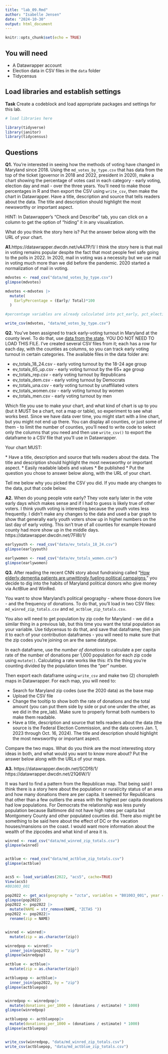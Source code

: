 ```yaml
---
title: "lab_09.Rmd"
author: "Isabelle Jensen"
date: "2024-10-30"
output: html_document
---
```


```r
knitr::opts_chunk$set(echo = TRUE)
```

## You will need

-   A Datawrapper account
-   Election data in CSV files in the `data` folder
-   Tidycensus

## Load libraries and establish settings

**Task** Create a codeblock and load appropriate packages and settings for this lab.

```r
# load libraries here

library(tidyverse)
library(janitor)
library(tidycensus)
```

## Questions

**Q1.** You're interested in seeing how the methods of voting have changed in Maryland since 2018. Using the `md_votes_by_type.csv` that has data from the top of the ticket (governor in 2018 and 2022, president in 2020), make a chart showing the percentage of votes cast in each category - early voting, election day and mail - over the three years. You'll need to make those percentages in R and then export the CSV using `write_csv`, then make the chart in Datawrapper. Have a title, description and source that tells readers about the data. The title and description should highlight the most newsworthy or important aspect.

HINT: In Datawrapper's "Check and Describe" tab, you can click on a column to get the option of "hiding" it in any visualization.

What do you think the story here is? Put the answer below along with the URL of your chart.

**A1.**https://datawrapper.dwcdn.net/vA47P/1/ 
I think the story here is that mail in voting remains popular despite the fact that most people feel safe going to the polls in 2022. In 2020, mail in voting was a necessity but we use mail in voting much more than we did before the pandemic. 2020 started a normalization of mail in voting. 

```r
mdvotes <- read_csv("data/md_votes_by_type.csv")
glimpse(mdvotes)

mdvotes <-mdvotes |>
  mutate(
    EarlyPercentage = (Early/ Total)*100
  )

#percentage variables are already calculated into pct_early, pct_election_day, and pct_mail

write_csv(mdvotes, "data/md_votes_by_type.csv")

```

**Q2.** You've been assigned to track early-voting turnout in Maryland at the county level. To do that, use [data from the state](https://elections.maryland.gov/press_room/2024_stats/PG24/EarlyVoting%20RAW%20data.csv). YOU DO NOT NEED TO LOAD THIS FILE. I've created several CSV files from it; each has a row for each day, with the counties as columns, so you can track early voting turnout in certain categories. The available files in the data folder are:

* ev_totals_18_24.csv - early voting turnout by the 18-24 age group
* ev_totals_65_up.csv - early voting turnout by the 65+ age group
* ev_totals_rep.csv - early voting turnout by Republicans
* ev_totals_dem.csv - early voting turnout by Democrats
* ev_totals_una.csv - early voting turnout by unaffiliated voters
* ev_totals_women.csv - early voting turnout by women
* ev_totals_men.csv - early voting turnout by men

Which file you use to make your chart, and what kind of chart is up to you (but it MUST be a chart, not a map or table), so experiment to see what works best. Since we have data over time, you might start with a line chart, but you might not end up there. You can display all counties, or just some of them - to limit the number of counties, you'll need to write code to select only the columns that you need and then use `write_csv()` to export the dataframe to a CSV file that you'll use in Datawrapper.

Your chart MUST: 

\* Have a title, description and source that tells readers about the data. The title and description should highlight the most newsworthy or important aspect. 
\* Easily readable labels and values 
\* Be published
\* Put the question you chose to answer below along, with the URL of your chart.

Tell me below why you picked the CSV you did. If you made any changes to the data, put that code below.

**A2.** When do young people vote early? They vote early later in the vote early days which makes sense and if I had to guess is likely true of other voters. I think youth voting is interesting because the youth votes less frequently. I didn't make any changes to the data and used a bar graph to show that generally early youth voters show up in higher numbers on the last day of early voting. This isn't true of all counties for example Howard county had more show up in the middle days. 
https://datawrapper.dwcdn.net/7FI8I/1/ 

```r

earlyyouth <- read_csv("data/ev_totals_18_24.csv")
glimpse(earlyyouth)

earlywomen <- read_csv("data/ev_totals_women.csv")
glimpse(earlywomen)

```

**Q3.** After reading the recent CNN story about fundraising called "[How elderly dementia patients are unwittingly fueling political campaigns](https://www.cnn.com/interactive/2024/10/politics/political-fundraising-elderly-election-invs-dg/)," you decide to dig into the habits of Maryland political donors who give money via ActBlue and WinRed.

You want to show Maryland's political geography - where those donors live - and the frequency of donations. To do that, you'll load in two CSV files: `md_winred_zip_totals.csv` and `md_actblue_zip_totals.csv`.

You also will need to get population by zip code for Maryland - we did a similar thing in a previous lab, but this time you want the total population as your variable. Use tidycensus to do that, and save that dataframe, then join it to each of your contribution dataframes - you will need to make sure that the zip codes you're joining on are the same datatype.

In each dataframe, use the _number of donations_ to calculate a per capita rate of the number of donations per 1,000 population for each zip code using `mutate()`. Calculating a rate works like this: it's the thing you're counting divided by the population times the "per" number.

Then export each dataframe using `write_csv` and make two (2) choropleth maps in Datawrapper. For each map, you will need to:

-   Search for Maryland zip codes (use the 2020 data) as the base map
-   Upload the CSV file
-   Change the tooltip to show both the rate of donations and the total amount (you can put them side by side or put one under the other, as we did in the pre_lab). Make sure to properly format both numbers to make them readable.
-   Have a title, description and source that tells readers about the data (the source is the Federal Election Commission, and the data covers Jan. 1, 2023 through Oct. 16, 2024). The title and description should highlight the most newsworthy or important aspect.

Compare the two maps. What do you think are the most interesting story ideas in both, and what would you want to know more about? Put the answer below along with the URLs of your maps.

**A3.** 
https://datawrapper.dwcdn.net/SCDf8/1/
https://datawrapper.dwcdn.net/21Q6W/1/

It was hard to find a pattern from the Republican map. That being said I think there is a story here about the population or rural/city status of an area and how many donations there are per capita. It seemed for Republicans that other than a few outliers the areas with the highest per capita donations had low populations. For Democrats the relationship was less purely population because Baltimore did not have high rates per capita but Montgomery County and other populated counties did. There also might be something to be said here about the effect of DC or the vacation houses/mansions on the coast. I would want more information about the wealth of the zipcodes and what kind of area it is.  

```r


winred <- read_csv("data/md_winred_zip_totals.csv")
glimpse(winred)


actblue <- read_csv("data/md_actblue_zip_totals.csv")
glimpse(actblue)


acs5 <- load_variables(2022, "acs5", cache=TRUE)
View(acs5)
#B01003_001

pop2022 <- get_acs(geography = "zcta", variables = "B01003_001", year = 2022)
glimpse(pop2022)
pop2022 <- pop2022 |>
  mutate(NAME = str_remove(NAME, "ZCTA5 "))
pop2022 <- pop2022|>
  rename(zip = NAME)


winred <- winred|>
  mutate(zip = as.character(zip))

winredpop <- winred|>
  inner_join(pop2022, by = "zip")
glimpse(winredpop)

actblue <- actblue|>
  mutate(zip = as.character(zip))

actbluepop <- actblue|>
  inner_join(pop2022, by = "zip")
glimpse(actbluepop)


winredpop <- winredpop|>
  mutate(donations_per_1000 = (donations / estimate) * 1000)
glimpse(winredpop)

actbluepop <- actbluepop|>
  mutate(donations_per_1000 = (donations / estimate) * 1000)
glimpse(actbluepop)


write_csv(winredpop, "data/md_winred_zip_totals.csv")
write_csv(actbluepop, "data/md_actblue_zip_totals.csv")

```
